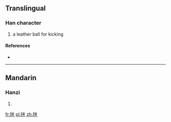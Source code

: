 ==Translingual==

===Han character===
{{Han char|rn=82|rad=毛|as=06|sn=10|four=|canj=HUFD}}

# a leather ball for kicking

====References====
* {{Han ref|kx=0593.091|dkj=16828|dj=0985.200|hdz=31997.140|uh=6BE9|ud=27625}}

----

==Mandarin==

===Hanzi===
{{cmn-hanzi|pin=[[jú]] ([[ju2]])|wg=chü<sup>2</sup>}}

# {{defn|lang=cmn|sort=毛06}}

[[fr:毩]]
[[pl:毩]]
[[zh:毩]]